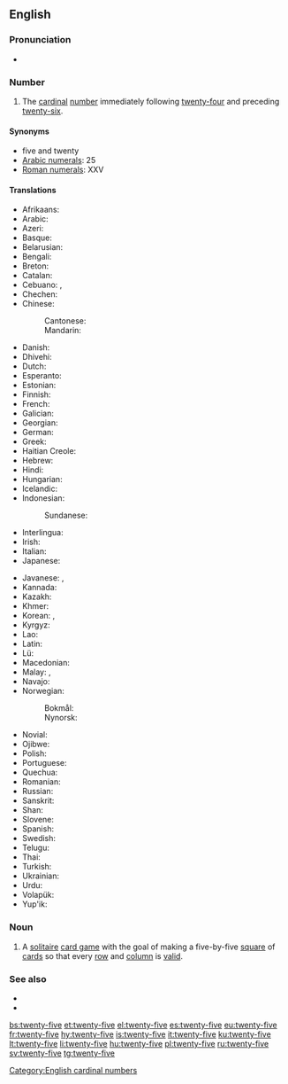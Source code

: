==English==
{{cardinalbox|en|24|25|26|twenty-four|twenty-six|ord=twenty-fifth}}

===Pronunciation===
* {{audio|en-us-twenty-five.ogg|Audio (US)|lang=en}}

===Number===
{{head|en|numeral}}

# The [[cardinal]] [[number]] immediately following [[twenty-four]] and preceding [[twenty-six]].

====Synonyms====
* five and twenty
* [[w:Arabic numerals|Arabic numerals]]: 25
* [[w:Roman numerals|Roman numerals]]: XXV

====Translations====
{{trans-top|twenty-five}}
* Afrikaans: {{t|af|vyf-en-twintig}}
* Arabic: {{t|ar|خَمْسَة وَعِشْرُون|tr=ḵamsa wa-ʿišrūn}}
* Azeri: {{t+|az|iyirmi beş}}
* Basque: {{t+|eu|hogeita bost}}
* Belarusian: {{t|be|два́ццаць пяць|sc=Cyrl}}
* Bengali: {{t|bn|পঁচিশ|tr=pỗchish|sc=Beng}}
* Breton: {{t|br|pemp-warn-ugent}}
* Catalan: {{t+|ca|vint-i-cinc}}
* Cebuano: {{t|ceb|kawhaa'g lima}}, {{t|ceb|baynete singko}}
* Chechen: {{t|ce|ткъе пхиъ}}
* Chinese:
*: Cantonese: {{t|yue|二十五|tr=ji6 sap6 ng5}}
*: Mandarin: {{t|cmn|二十五|tr=èr shí wǔ}}
* Danish: {{t|da|femogtyve}}
* Dhivehi: {{t|dv|ފަންސަވީސް}}
* Dutch: {{t+|nl|vijfentwintig}}
* Esperanto: {{t|eo|dudek kvin}}
* Estonian: {{t+|et|kakskümmend viis}}
* Finnish: {{t|fi|kaksikymmentäviisi}}
* French: {{t+|fr|vingt-cinq|m}}
* Galician: {{t+|gl|vinte e cinco}}
* Georgian: {{t|ka|ოცდახუთი}}
* German: {{t|de|fünfundzwanzig}}
* Greek: {{t|el|είκοσι πέντε}}
* Haitian Creole: {{t|ht|vennsenk}}
* Hebrew: {{t|he|עשרים־וחמשה|tr=esrím və-khamishá}}
* Hindi: {{t+|hi|पच्चीस|tr=pacchees}}
* Hungarian: {{t+|hu|huszonöt}}
* Icelandic: {{t+|is|tuttugu og fimm}}
* Indonesian: {{t|id|dua puluh lima}}
*: Sundanese: {{t|su|salawe}}
* Interlingua: {{t|ia|vinti-cinque}}
* Irish: {{t|ga|fiche a cúig}}
* Italian: {{t+|it|venticinque}}
* Japanese: {{t|ja|二十五|tr=ni-jū-go}}
{{trans-mid}}
* Javanese: {{t|jv|selawe}}, {{t|jv|selangkung}}
* Kannada: {{t|kn|ಇಪ್ಪತ್ತೈದು|sc=Knda}}
* Kazakh: {{t|kk|жиырма бес}}
* Khmer: {{t|km|ម្ភៃប្រាំ|tr=mpʰey pram}}
* Korean: {{t|ko|스물다섯|tr=seumul daseos|sc=Kore}}, {{t+|ko|이십오|tr=isib-o|sc=Kore}}
* Kyrgyz: {{t+|ky|жыйырма беш}}
* Lao: {{t|lo|ຊາວຫ້າ}}
* Latin: {{t|la|vigintiquinque}}
* Lü: {{t|khb|ᦌᦱᧁᦠᦱᧉ|tr=saaw4 haa3}}
* Macedonian: {{t|mk|дваесет и пет|tr=dváeset i pet}}
* Malay: {{t|ms|dua puluh lima}}, {{t|ms|lima likur}}
* Navajo: {{t|nv|naadįįʼashdlaʼ}}
* Norwegian:
*: Bokmål: {{t|nb|tjuefem}}
*: Nynorsk: {{t|nn|tjuefem}}
* Novial: {{t|nov|duanti-sink}}
* Ojibwe: {{t|oj|niishtana-ashi-naanan}}
* Polish: {{t|pl|dwadzieścia pięć}}
* Portuguese: {{t|pt|vinte e cinco|m}}
* Quechua: {{t|qu|iskay chunka pichqayuq}}
* Romanian: {{t|ro|douăzeci și cinci}}
* Russian: {{t+|ru|два́дцать пять}}
* Sanskrit: {{t|sa|पञ्चविंसति|f|tr=pañcaviṃsati|sc=Deva}}
* Shan: {{t|shn|သၢဝ်းႁႃႈ}}
* Slovene: {{t|sl|petindvajset}}
* Spanish: {{t+|es|veinticinco|m}}
* Swedish: {{t+|sv|tjugofem}}
* Telugu: {{t|te|ఇరవై ఐదు}}
* Thai: {{t|th|ยี่สิบห้า|tr=yi sip haa}}
* Turkish: {{t+|tr|yirmi beş}}
* Ukrainian: {{t|uk|два́дцять п'ять|sc=Cyrl}}
* Urdu: {{t|ur|پچیس|tr=pacchees}}
* Volapük: {{t|vo|teldeglul}}
* Yup'ik: {{t|esu|yuinaq talliman}}
{{trans-bottom}}

===Noun===
{{en-noun|-}}

# A [[solitaire]] [[card game]] with the goal of making a five-by-five [[square]] of [[card]]s so that every [[row]] and [[column]] is [[valid]].

===See also===
* {{l|en|twenty-four}}
* {{l|en|twenty-six}}

[[Category:English cardinal numbers]]

[[bs:twenty-five]]
[[et:twenty-five]]
[[el:twenty-five]]
[[es:twenty-five]]
[[eu:twenty-five]]
[[fr:twenty-five]]
[[hy:twenty-five]]
[[is:twenty-five]]
[[it:twenty-five]]
[[ku:twenty-five]]
[[lt:twenty-five]]
[[li:twenty-five]]
[[hu:twenty-five]]
[[pl:twenty-five]]
[[ru:twenty-five]]
[[sv:twenty-five]]
[[tg:twenty-five]]